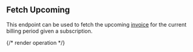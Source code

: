 ## Fetch Upcoming

This endpoint can be used to fetch the upcoming [invoice](../guides/concepts#invoice) for the current billing
period given a subscription.

{/* render operation */}

